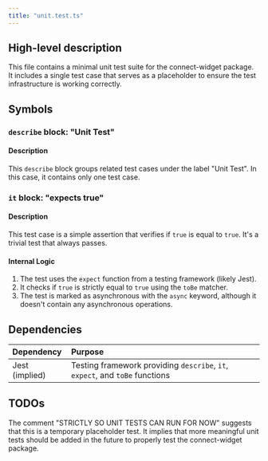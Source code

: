 ```yaml
---
title: "unit.test.ts"
---
```


## High-level description
This file contains a minimal unit test suite for the connect-widget package. It includes a single test case that serves as a placeholder to ensure the test infrastructure is working correctly.

## Symbols

### `describe` block: "Unit Test"
#### Description
This `describe` block groups related test cases under the label "Unit Test". In this case, it contains only one test case.

### `it` block: "expects true"
#### Description
This test case is a simple assertion that verifies if `true` is equal to `true`. It's a trivial test that always passes.

#### Internal Logic
1. The test uses the `expect` function from a testing framework (likely Jest).
2. It checks if `true` is strictly equal to `true` using the `toBe` matcher.
3. The test is marked as asynchronous with the `async` keyword, although it doesn't contain any asynchronous operations.

## Dependencies
| Dependency | Purpose |
|:-----------|:--------|
| Jest (implied) | Testing framework providing `describe`, `it`, `expect`, and `toBe` functions |

## TODOs
The comment "STRICTLY SO UNIT TESTS CAN RUN FOR NOW" suggests that this is a temporary placeholder test. It implies that more meaningful unit tests should be added in the future to properly test the connect-widget package.